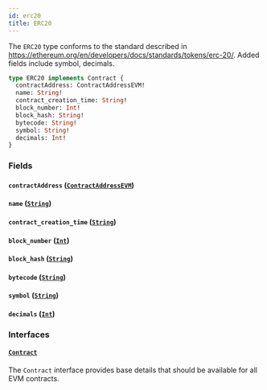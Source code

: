 ```yaml
---
id: erc20
title: ERC20
---
```



The `ERC20` type conforms to the standard described in https://ethereum.org/en/developers/docs/standards/tokens/erc-20/.
Added fields include symbol, decimals.

```graphql
type ERC20 implements Contract {
  contractAddress: ContractAddressEVM!
  name: String!
  contract_creation_time: String!
  block_number: Int!
  block_hash: String!
  bytecode: String!
  symbol: String!
  decimals: Int!
}
```


### Fields

#### `contractAddress` ([`ContractAddressEVM`](/cyberconnect/reference/scalars/contract-address-evm))




#### `name` ([`String`](/cyberconnect/reference/scalars/string))




#### `contract_creation_time` ([`String`](/cyberconnect/reference/scalars/string))




#### `block_number` ([`Int`](/cyberconnect/reference/scalars/int))




#### `block_hash` ([`String`](/cyberconnect/reference/scalars/string))




#### `bytecode` ([`String`](/cyberconnect/reference/scalars/string))




#### `symbol` ([`String`](/cyberconnect/reference/scalars/string))




#### `decimals` ([`Int`](/cyberconnect/reference/scalars/int))




### Interfaces

#### [`Contract`](/cyberconnect/reference/interfaces/contract) 

The `Contract` interface provides base details that should be available for all EVM contracts.




